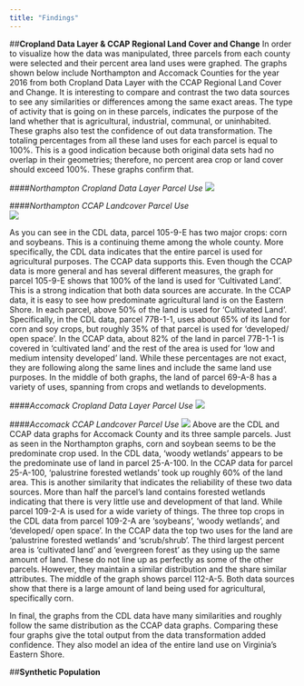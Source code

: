 ```yaml
---
title: "Findings"
---
```

##**Cropland Data Layer & CCAP Regional Land Cover and Change**
In order to visualize how the data was manipulated, three parcels from each county were selected and their percent area land uses were graphed. The graphs shown below include Northampton and Accomack Counties for the year 2016 from both Cropland Data Layer with the CCAP Regional Land Cover and Change. It is interesting to compare and contrast the two data sources to see any similarities or differences among the same exact areas. The type of activity that is going on in these parcels, indicates the purpose of the land whether that is agricultural, industrial, communal, or uninhabited. These graphs also test the confidence of out data transformation. The totaling percentages from all these land uses for each parcel is equal to 100%. This is a good indication because both original data sets had no overlap in their geometries; therefore, no percent area crop or land cover should exceed 100%. These graphs confirm that.

####*Northampton Cropland Data Layer Parcel Use*
![ ](www/CDL_Parcels_plot_northampton.png)

####*Northampton CCAP Landcover Parcel Use*  
![ ](www/CCAP_Northampton.png)

As you can see in the CDL data, parcel 105-9-E has two major crops: corn and soybeans. This is a continuing theme among the whole county. More specifically, the CDL data indicates that the entire parcel is used for agricultural purposes. The CCAP data supports this. Even though the CCAP data is more general and has several different measures, the graph for parcel 105-9-E shows that 100% of the land is used for 'Cultivated Land'. This is a strong indication that both data sources are accurate. In the CCAP data, it is easy to see how predominate agricultural land is on the Eastern Shore. In each parcel, above 50% of the land is used for 'Cultivated Land'. Specifically, in the CDL data, parcel 77B-1-1, uses about 65% of its land for corn and soy crops, but roughly 35% of that parcel is used for 'developed/ open space'. In the CCAP data, about 82% of the land in parcel 77B-1-1 is covered in 'cultivated land' and the rest of the area is used for 'low and medium intensity developed' land. While these percentages are not exact, they are following along the same lines and include the same land use purposes. In the middle of both graphs, the land of parcel 69-A-8 has a variety of uses, spanning from crops and wetlands to developments. 

####*Accomack Cropland Data Layer Parcel Use*
![ ](www/CDL_Parcels_plot_accomack.png)

####*Accomack CCAP Landcover Parcel Use*
![ ](www/CCAP_Accomack.png)
Above are the CDL and CCAP data graphs for Accomack County and its three sample parcels. Just as seen in the Northampton graphs, corn and soybean seems to be the predominate crop used. In the CDL data, 'woody wetlands' appears to be the predominate use of land in parcel 25-A-100. In the CCAP data for parcel 25-A-100, 'palustrine forested wetlands' took up roughly 60% of the land area. This is another similarity that indicates the reliability of these two data sources. More than half the parcel's land contains forested wetlands indicating that there is very little use and development of that land. While parcel 109-2-A is used for a wide variety of things. The three top crops in the CDL data from parcel 109-2-A are 'soybeans', 'woody wetlands', and 'developed/ open space'. In the CCAP data the top two uses for the land are 'palustrine forested wetlands' and 'scrub/shrub'. The third largest percent area is 'cultivated land' and 'evergreen forest' as they using up the same amount of land. These do not line up as perfectly as some of the other parcels. However, they maintain a similar distribution and the share similar attributes. The middle of the graph shows parcel 112-A-5. Both data sources show that there is a large amount of land being used for agricultural, specifically corn.  

In final, the graphs from the CDL data have many similarities and roughly follow the same distribution as the CCAP data graphs. Comparing these four graphs give the total output from the data transformation added confidence. They also model an idea of the entire land use on Virginia's Eastern Shore. 


##**Synthetic Population**